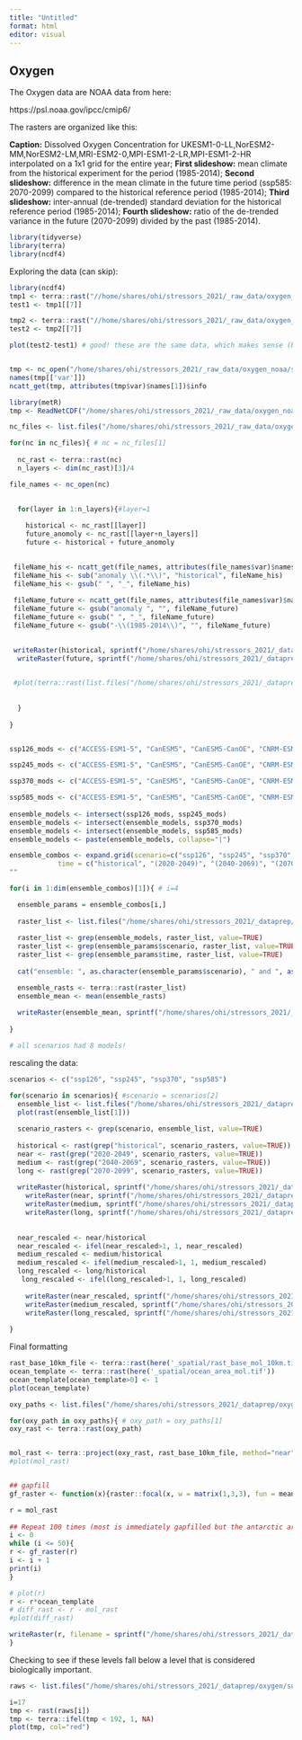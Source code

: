 ```yaml
---
title: "Untitled"
format: html
editor: visual
---
```


## Oxygen

The Oxygen data are NOAA data from here:

https://psl.noaa.gov/ipcc/cmip6/

The rasters are organized like this:

**Caption:** Dissolved Oxygen Concentration for UKESM1-0-LL,NorESM2-MM,NorESM2-LM,MRI-ESM2-0,MPI-ESM1-2-LR,MPI-ESM1-2-HR interpolated on a 1x1 grid for the entire year; **First slideshow:** mean climate from the historical experiment for the period (1985-2014); **Second slideshow:** difference in the mean climate in the future time period (ssp585: 2070-2099) compared to the historical reference period (1985-2014); **Third slideshow:** inter-annual (de-trended) standard deviation for the historical reference period (1985-2014); **Fourth slideshow:** ratio of the de-trended variance in the future (2070-2099) divided by the past (1985-2014).

```r
library(tidyverse)
library(terra)
library(ncdf4)
```

Exploring the data (can skip):

```r
library(ncdf4)
tmp1 <- terra::rast("//home/shares/ohi/stressors_2021/_raw_data/oxygen_noaa/surface/surface-oxygen_ssp585_2020-2049_v1.nc")
test1 <- tmp1[[7]]

tmp2 <- terra::rast("//home/shares/ohi/stressors_2021/_raw_data/oxygen_noaa/surface/surface-oxygen_ssp126_2020-2049_v1.nc")
test2 <- tmp2[[7]]

plot(test2-test1) # good! these are the same data, which makes sense (but I wanted to check)


tmp <- nc_open("/home/shares/ohi/stressors_2021/_raw_data/oxygen_noaa/surface/surface-oxygen_ssp126_2020-2049_v1.nc")
names(tmp[['var']])
ncatt_get(tmp, attributes(tmp$var)$names[1])$info

library(metR)
tmp <- ReadNetCDF("/home/shares/ohi/stressors_2021/_raw_data/oxygen_noaa/surface/surface-oxygen_ssp126_2020-2049_v1.nc")

```

```r

nc_files <- list.files("/home/shares/ohi/stressors_2021/_raw_data/oxygen_noaa/surface/", full=TRUE)

for(nc in nc_files){ # nc = nc_files[1]
  
  nc_rast <- terra::rast(nc)
  n_layers <- dim(nc_rast)[3]/4

file_names <- nc_open(nc)

    
  for(layer in 1:n_layers){#layer=1
    
    historical <- nc_rast[[layer]]
    future_anomoly <- nc_rast[[layer+n_layers]]
    future <- historical + future_anomoly
  

 fileName_his <- ncatt_get(file_names, attributes(file_names$var)$names[layer+n_layers])$info
 fileName_his <- sub("anomaly \\(.*\\)", "historical", fileName_his)
 fileName_his <- gsub(" ", "_", fileName_his)
 
 fileName_future <- ncatt_get(file_names, attributes(file_names$var)$names[layer+n_layers])$info
 fileName_future <- gsub("anomaly ", "", fileName_future)
 fileName_future <- gsub(" ", "_", fileName_future)
 fileName_future <- gsub("-\\(1985-2014\\)", "", fileName_future)

  
 writeRaster(historical, sprintf("/home/shares/ohi/stressors_2021/_dataprep/oxygen/surface/extracted/%s.tif", fileName_his), overwrite=TRUE)
  writeRaster(future, sprintf("/home/shares/ohi/stressors_2021/_dataprep/oxygen/surface/extracted/%s.tif", fileName_future), overwrite=TRUE)

 
 #plot(terra::rast(list.files("/home/shares/ohi/stressors_2021/_dataprep/oxygen/surface", full=TRUE)[1]))
 
 
  }
  
}



```

```r

ssp126_mods <- c("ACCESS-ESM1-5", "CanESM5", "CanESM5-CanOE", "CNRM-ESM2-1", "GFDL-ESM4", "MPI-ESM1-2-HR", "UKESM1-0-LL", "MPI-ESM1-2-LR")

ssp245_mods <- c("ACCESS-ESM1-5", "CanESM5", "CanESM5-CanOE", "CNRM-ESM2-1", "GFDL-CM4", "GFDL-ESM4", "UKESM1-0-LL", "MPI-ESM1-2-LR", "MPI-ESM1-2-HR")

ssp370_mods <- c("ACCESS-ESM1-5", "CanESM5", "CanESM5-CanOE", "CNRM-ESM2-1", "GFDL-ESM4", "MPI-ESM1-2-HR", "UKESM1-0-LL", "NorESM2-MM", "NorESM2-LM", "MPI-ESM1-2-LR")

ssp585_mods <- c("ACCESS-ESM1-5", "CanESM5", "CanESM5-CanOE", "CNRM-ESM2-1", "GFDL-CM4", "GFDL-ESM4", "UKESM1-0-LL", "NorESM2-MM", "NorESM2-LM", "MRI-ESM2-0", "MPI-ESM1-2-LR", "MPI-ESM1-2-HR")
                 
ensemble_models <- intersect(ssp126_mods, ssp245_mods)
ensemble_models <- intersect(ensemble_models, ssp370_mods)
ensemble_models <- intersect(ensemble_models, ssp585_mods)
ensemble_models <- paste(ensemble_models, collapse="|")

ensemble_combos <- expand.grid(scenario=c("ssp126", "ssp245", "ssp370", "ssp585"),
            time = c("historical", "(2020-2049)", "(2040-2069)", "(2070-2099)"))
""
```

```r


for(i in 1:dim(ensemble_combos)[1]){ # i=4

  ensemble_params = ensemble_combos[i,]
  
  raster_list <- list.files("/home/shares/ohi/stressors_2021/_dataprep/oxygen/surface/extracted", full=TRUE)
  
  raster_list <- grep(ensemble_models, raster_list, value=TRUE)
  raster_list <- grep(ensemble_params$scenario, raster_list, value=TRUE)
  raster_list <- grep(ensemble_params$time, raster_list, value=TRUE)
  
  cat("ensemble: ", as.character(ensemble_params$scenario), " and ", as.character(ensemble_params$time), " has N = ", length(raster_list), "\n")

  ensemble_rasts <- terra::rast(raster_list)  
  ensemble_mean <- mean(ensemble_rasts)
  
  writeRaster(ensemble_mean, sprintf("/home/shares/ohi/stressors_2021/_dataprep/oxygen/surface/ensembles/surface-oxygen_%s_%s.tif", as.character(ensemble_params$scenario), as.character(ensemble_params$time)), overwrite=TRUE)
  
}

# all scenarios had 8 models!

```

rescaling the data:

```r


scenarios <- c("ssp126", "ssp245", "ssp370", "ssp585")

for(scenario in scenarios){ #scenario = scenarios[2]
  ensemble_list <- list.files("/home/shares/ohi/stressors_2021/_dataprep/oxygen/surface/ensembles", full=TRUE)
  plot(rast(ensemble_list[1]))
  
  scenario_rasters <- grep(scenario, ensemble_list, value=TRUE)
  
  historical <- rast(grep("historical", scenario_rasters, value=TRUE))
  near <- rast(grep("2020-2049", scenario_rasters, value=TRUE))
  medium <- rast(grep("2040-2069", scenario_rasters, value=TRUE))
  long <- rast(grep("2070-2099", scenario_rasters, value=TRUE))
  
  writeRaster(historical, sprintf("/home/shares/ohi/stressors_2021/_dataprep/oxygen/surface/raw/surface_oxygen_raw_%s_current.tif", scenario), overwrite=TRUE)
    writeRaster(near, sprintf("/home/shares/ohi/stressors_2021/_dataprep/oxygen/surface/raw/surface_oxygen_raw_%s_near-term.tif", scenario), overwrite=TRUE)
    writeRaster(medium, sprintf("/home/shares/ohi/stressors_2021/_dataprep/oxygen/surface/raw/surface_oxygen_raw_%s_medium-term.tif", scenario), overwrite=TRUE)
    writeRaster(long, sprintf("/home/shares/ohi/stressors_2021/_dataprep/oxygen/surface/raw/surface_oxygen_raw_%s_long-term.tif", scenario), overwrite=TRUE)
    
      
  near_rescaled <- near/historical
  near_rescaled <- ifel(near_rescaled>1, 1, near_rescaled)
  medium_rescaled <- medium/historical
  medium_rescaled <- ifel(medium_rescaled>1, 1, medium_rescaled)
  long_rescaled <- long/historical
   long_rescaled <- ifel(long_rescaled>1, 1, long_rescaled)  
   
    writeRaster(near_rescaled, sprintf("/home/shares/ohi/stressors_2021/_dataprep/oxygen/surface/raw_rescaled/surface_oxygen_rescaled_%s_near-term.tif", scenario), overwrite=TRUE)
    writeRaster(medium_rescaled, sprintf("/home/shares/ohi/stressors_2021/_dataprep/oxygen/surface/raw_rescaled/surface_oxygen_rescaled_%s_medium-term.tif", scenario), overwrite=TRUE)
    writeRaster(long_rescaled, sprintf("/home/shares/ohi/stressors_2021/_dataprep/oxygen/surface/raw_rescaled/surface_oxygen_rescaled_%s_long-term.tif", scenario), overwrite=TRUE)   
   
}
```

Final formatting

```r
rast_base_10km_file <- terra::rast(here('_spatial/rast_base_mol_10km.tif'))
ocean_template <- terra::rast(here('_spatial/ocean_area_mol.tif'))
ocean_template[ocean_template>0] <- 1
plot(ocean_template)

oxy_paths <- list.files("/home/shares/ohi/stressors_2021/_dataprep/oxygen/surface/raw_rescaled", full=TRUE)

for(oxy_path in oxy_paths){ # oxy_path = oxy_paths[1]
oxy_rast <- terra::rast(oxy_path)


mol_rast <- terra::project(oxy_rast, rast_base_10km_file, method="near", over=TRUE)
#plot(mol_rast)


## gapfill
gf_raster <- function(x){raster::focal(x, w = matrix(1,3,3), fun = mean, na.rm=TRUE, na.policy="only")}

r = mol_rast
  
## Repeat 100 times (most is immediately gapfilled but the antarctic area was persistent)
i <- 0
while (i <= 50){
r <- gf_raster(r)
i <- i + 1
print(i)
}

# plot(r)
r <- r*ocean_template
# diff_rast <- r - mol_rast
#plot(diff_rast)

writeRaster(r, filename = sprintf("/home/shares/ohi/stressors_2021/_dataprep/oxygen/surface/raw_rescaled_mol/%s", basename(oxy_path)), overwrite = TRUE)
}

```

Checking to see if these levels fall below a level that is considered biologically important.

```r
raws <- list.files("/home/shares/ohi/stressors_2021/_dataprep/oxygen/surface/raw/", full=TRUE)

i=17
tmp <- rast(raws[i])
tmp <- terra::ifel(tmp < 192, 1, NA)
plot(tmp, col="red")
```
